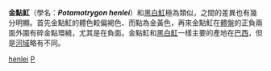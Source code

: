 {{unreferenced|time=2013-08-26T09:59:53+00:00}}
{{Speciesbox
| status = LC
| status_system = IUCN3.1
| taxon = Potamotrygon henlei
| authority = Castelnau, 1855
}}

'''金點魟'''（學名：'''''Potamotrygon henlei'''''）和[[黑白魟|黑白魟]]極為類似，之間的差異也有幾分明顯。首先金點魟的體色較偏褐色、而點為金黃色，再來金點魟在[[體盤|體盤]]的正負兩面外圍有碎金點環繞，尤其是在負面。金點魟和[[黑白魟|黑白魟]]一樣主要的產地在[[巴西|巴西]]，但是[[河域|河域]]略有不同。
{{Fish-stub}}

{{Taxonbar}}
[[Category:江魟屬|henlei]]
[[Category:1855年描述的魚類|P]]